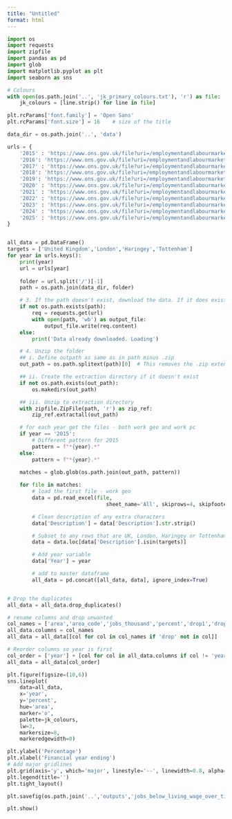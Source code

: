```yaml
---
title: "Untitled"
format: html
---
```


```python
import os
import requests
import zipfile
import pandas as pd
import glob
import matplotlib.pyplot as plt
import seaborn as sns

# Colours
with open(os.path.join('..', 'jk_primary_colours.txt'), 'r') as file:
    jk_colours = [line.strip() for line in file]

plt.rcParams['font.family'] = 'Open Sans'   
plt.rcParams['font.size'] = 16    # size of the title
```

```python
data_dir = os.path.join('..', 'data')

```

```python
urls = {
    '2015' : 'https://www.ons.gov.uk/file?uri=/employmentandlabourmarket/peopleinwork/earningsandworkinghours/datasets/numberandproportionofemployeejobswithhourlypaybelowthelivingwage/april2015and2016/livingwagebylaandpc.zip',
    '2016': 'https://www.ons.gov.uk/file?uri=/employmentandlabourmarket/peopleinwork/earningsandworkinghours/datasets/numberandproportionofemployeejobswithhourlypaybelowthelivingwage/april2016and2017/livingwagebylaandpc2016and2017.zip',
    '2017' : 'https://www.ons.gov.uk/file?uri=/employmentandlabourmarket/peopleinwork/earningsandworkinghours/datasets/numberandproportionofemployeejobswithhourlypaybelowthelivingwage/april2017and2018/20172018livingwagebyworkgeographyv2.zip',
    '2018': 'https://www.ons.gov.uk/file?uri=/employmentandlabourmarket/peopleinwork/earningsandworkinghours/datasets/numberandproportionofemployeejobswithhourlypaybelowthelivingwage/april2018and2019/20182019livingwagebyworkgeography.zip',
    '2019': 'https://www.ons.gov.uk/file?uri=/employmentandlabourmarket/peopleinwork/earningsandworkinghours/datasets/numberandproportionofemployeejobswithhourlypaybelowthelivingwage/april2019and2020/20192020livingwagebyworkgeography.zip',
    '2020' : 'https://www.ons.gov.uk/file?uri=/employmentandlabourmarket/peopleinwork/earningsandworkinghours/datasets/numberandproportionofemployeejobswithhourlypaybelowthelivingwage/2020revised/livingwagebyworkgeography2020revised.zip',
    '2021' : 'https://www.ons.gov.uk/file?uri=/employmentandlabourmarket/peopleinwork/earningsandworkinghours/datasets/numberandproportionofemployeejobswithhourlypaybelowthelivingwage/2021revised/livingwagebyworkgeography2021revised.zip',
    '2022' : 'https://www.ons.gov.uk/file?uri=/employmentandlabourmarket/peopleinwork/earningsandworkinghours/datasets/numberandproportionofemployeejobswithhourlypaybelowthelivingwage/2022revised/livingwagebyworkgeography2022revised.zip',
    '2023' : 'https://www.ons.gov.uk/file?uri=/employmentandlabourmarket/peopleinwork/earningsandworkinghours/datasets/numberandproportionofemployeejobswithhourlypaybelowthelivingwage/2023revised/lwf2023revised.zip',
    '2024' : 'https://www.ons.gov.uk/file?uri=/employmentandlabourmarket/peopleinwork/earningsandworkinghours/datasets/numberandproportionofemployeejobswithhourlypaybelowthelivingwage/2024revised/ashelwf2024revised.zip',
    '2025' : 'https://www.ons.gov.uk/file?uri=/employmentandlabourmarket/peopleinwork/earningsandworkinghours/datasets/numberandproportionofemployeejobswithhourlypaybelowthelivingwage/2025provisional/ashelwf2025provisional.zip'
}


all_data = pd.DataFrame()
targets = ['United Kingdom','London','Haringey','Tottenham']
for year in urls.keys():
    print(year)
    url = urls[year]
    
    folder = url.split('/')[-1]
    path = os.path.join(data_dir, folder)

    # 3. If the path doesn't exist, download the data. If it does exist, skip this step.
    if not os.path.exists(path):
        req = requests.get(url)
        with open(path, 'wb') as output_file:
            output_file.write(req.content)
    else:
        print('Data already downloaded. Loading')

    # 4. Unzip the folder
    ## i. Define outpath as same as in path minus .zip
    out_path = os.path.splitext(path)[0]  # This removes the .zip extension

    ## ii. Create the extraction directory if it doesn't exist
    if not os.path.exists(out_path):
        os.makedirs(out_path)

    ## iii. Unzip to extraction directory
    with zipfile.ZipFile(path, 'r') as zip_ref:
        zip_ref.extractall(out_path)

    # for each year get the files - both work geo and work pc
    if year == '2015':
        # Different pattern for 2015
        pattern = f"*{year}.*"
    else:
        pattern = f"*{year}.*"
    
    matches = glob.glob(os.path.join(out_path, pattern))

    for file in matches:
        # load the first file - work geo
        data = pd.read_excel(file,
                                sheet_name='All', skiprows=4, skipfooter=4)

        # Clean description of any extra characters
        data['Description'] = data['Description'].str.strip()

        # Subset to any rows that are UK, London, Haringey or Tottenham
        data = data.loc[data['Description'].isin(targets)]

        # Add year variable
        data['Year'] = year

        # add to master dataframe
        all_data = pd.concat([all_data, data], ignore_index=True)


# Drop the duplicates
all_data = all_data.drop_duplicates()

# rename columns and drop unwanted
col_names = ['area','area_code','jobs_thousand','percent','drop1','drop2','drop3','year']
all_data.columns = col_names
all_data = all_data[[col for col in col_names if 'drop' not in col]]

# Reorder columns so year is first
col_order = ['year'] + [col for col in all_data.columns if col != 'year']
all_data = all_data[col_order]
```


```python


plt.figure(figsize=(10,6))
sns.lineplot(
    data=all_data, 
    x='year', 
    y='percent',
    hue='area', 
    marker='o', 
    palette=jk_colours, 
    lw=3, 
    markersize=8,
    markeredgewidth=0)

plt.ylabel('Percentage')
plt.xlabel('Financial year ending')
# Add major gridlines
plt.grid(axis='y', which='major', linestyle='--', linewidth=0.8, alpha=0.7)  # dashed, semi-transparent
plt.legend(title='')
plt.tight_layout()

plt.savefig(os.path.join('..','outputs','jobs_below_living_wage_over_time.png'), dpi=300)

plt.show()

```